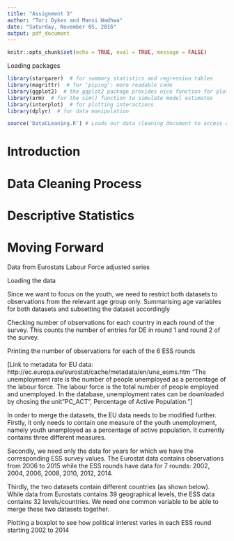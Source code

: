 ```yaml
---
title: "Assignment 3"
author: "Tori Dykes and Mansi Wadhwa"
date: "Saturday, November 05, 2016"
output: pdf_document
---
```


```r
knitr::opts_chunk$set(echo = TRUE, eval = TRUE, message = FALSE)

```

Loading packages
```r
library(stargazer)  # for summary statistics and regression tables
library(magrittr)  # for 'piping': more readable code
library(ggplot2)  # the ggplot2 package provides nice function for plotting
library(arm)  # for the sim() function to simulate model estimates
library(interplot)  # for plotting interactions
library(dplyr)  # for data manipulation

source('DataCLeaning.R') # Loads our data cleaning document to access cleaned datasets


```


# Introduction

# Data Cleaning Process

# Descriptive Statistics

# Moving Forward

Data from Eurostats Labour Force adjusted series 

Loading the data


Since we want to focus on the youth, we need to restrict both datasets to observations from the relevant age group only. 
Summarising age variables for both datasets and subsetting the dataset accordingly



Checking number of observations for each country in each round of the survey.
This counts the number of entries for DE in round 1 and round 2 of the survey.



Printing the number of observations for each of the 6 ESS rounds


[Link to metadata for EU data: http://ec.europa.eu/eurostat/cache/metadata/en/une_esms.htm
"The unemployment rate is the number of people unemployed as a percentage of the labour force. The labour force is the total number of people employed and unemployed. In the database, unemployment rates can be downloaded by chosing the unit "PC_ACT", Percentage of Active Population."]

In order to merge the datasets, the EU data needs to be modified further. Firstly, it only needs to contain one measure of the youth unemployment, namely youth unemployed as a percentage of active population. It currently contains three different measures. 

Secondly, we need only the data for years for which we have the corresponding ESS survey values. The Eurostat data contains observations from 2006 to 2015 while the ESS rounds have data for 7 rounds: 2002, 2004, 2006, 2008, 2010, 2012, 2014.




Thirdly, the two datasets contain different countries (as shown below). 
While data from Eurostats contains 39 geographical levels, the ESS data contains 32 levels/countries. We need one common variable to be able to merge these two datasets together.




Plotting a boxplot to see how political interest varies in each ESS round starting 2002 to 2014
